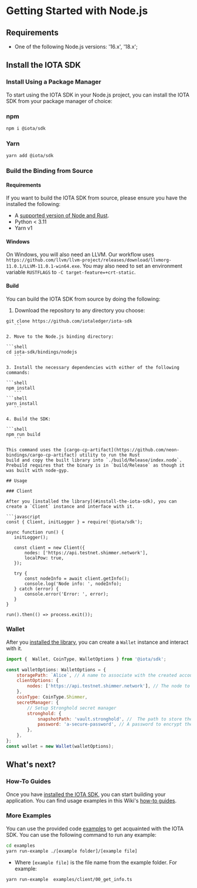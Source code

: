 
# Getting Started with Node.js

<WarningPasswordStorage/>

## Requirements

- One of the following Node.js versions: '16.x', '18.x';

## Install the IOTA SDK

### Install Using a Package Manager

To start using the IOTA SDK in your Node.js project, you can install the IOTA SDK from your package manager of choice:

### npm

```sh
npm i @iota/sdk
```

### Yarn

```sh
yarn add @iota/sdk
```

### Build the Binding from Source

#### Requirements

If you want to build the IOTA SDK from source, please ensure you have the installed the following:

* A [supported version of Node and Rust](https://github.com/neon-bindings/neon#platform-support).
* Python < 3.11
* Yarn v1

#### Windows

On Windows, you will also need an LLVM. Our workflow uses
`https://github.com/llvm/llvm-project/releases/download/llvmorg-11.0.1/LLVM-11.0.1-win64.exe`. You may also need to set
an environment variable `RUSTFLAGS` to `-C target-feature=+crt-static`.

#### Build

You can build the IOTA SDK from source by doing the following:

1. Download the repository to any directory you choose:

 ```shell
 git clone https://github.com/iotaledger/iota-sdk
    ```

2. Move to the Node.js binding directory:

 ```shell
cd iota-sdk/bindings/nodejs
    ```

3. Install the necessary dependencies with either of the following commands:

 ```shell
 npm install
    ```
 ```shell
 yarn install
    ```

4. Build the SDK:

 ```shell
 npm run build
    ```

This command uses the [cargo-cp-artifact](https://github.com/neon-bindings/cargo-cp-artifact) utility to run the Rust
build and copy the built library into `./build/Release/index.node`.
Prebuild requires that the binary is in `build/Release` as though it was built with node-gyp.

## Usage

### Client

After you [installed the library](#install-the-iota-sdk), you can create a `Client` instance and interface with it.

```javascript
const { Client, initLogger } = require('@iota/sdk');

async function run() {
    initLogger();

    const client = new Client({
        nodes: ['https://api.testnet.shimmer.network'],
        localPow: true,
    });

    try {
        const nodeInfo = await client.getInfo();
        console.log('Node info: ', nodeInfo);
    } catch (error) {
        console.error('Error: ', error);
    }
}

run().then(() => process.exit());
```

### Wallet

After you [installed the library](#installing-the-iota-sdk), you can create a `Wallet` instance and interact with it.

```javascript
import {  Wallet, CoinType, WalletOptions } from '@iota/sdk';

const walletOptions: WalletOptions = {
    storagePath: `Alice`, // A name to associate with the created account.
    clientOptions: {
        nodes: ['https://api.testnet.shimmer.network'], // The node to connect to.
    },
    coinType: CoinType.Shimmer,
    secretManager: {
        // Setup Stronghold secret manager
        stronghold: {
            snapshotPath: 'vault.stronghold', //  The path to store the account snapshot.
            password: 'a-secure-password', // A password to encrypt the stored data. WARNING: Never hardcode passwords in production code.
        },
    },
};
const wallet = new Wallet(walletOptions);
```

## What's next?

### How-To Guides

Once you have [installed the IOTA SDK](#install-the-iota-sdk), you can start building your application. You can find
usage examples in this Wiki's [how-to guides](../how_tos/accounts_and_addresses/create_mnemonic.mdx).

### More Examples

You can use the provided code [examples](https://github.com/iotaledger/iota-sdk/tree/develop/bindings/nodejs/examples) to get acquainted with the IOTA SDK. You can use the following command to run any example:

```bash
cd examples
yarn run-example ./[example folder]/[example file]
```

- Where `[example file]` is the file name from the example folder. For example:

```bash
yarn run-example  examples/client/00_get_info.ts
```
